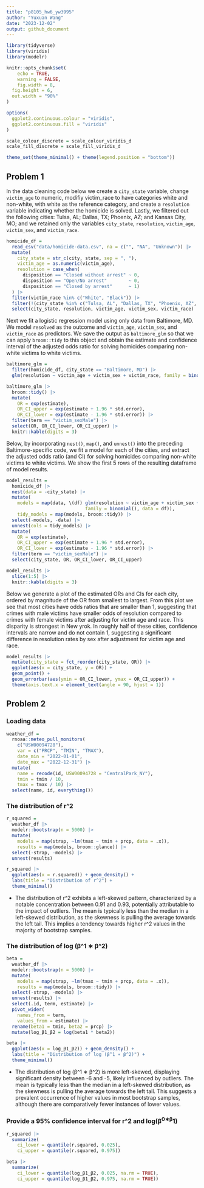 ```yaml
---
title: "p8105_hw6_yw3995"
author: "Yuxuan Wang"
date: "2023-12-02"
output: github_document
---
```


```r
library(tidyverse)
library(viridis)
library(modelr)

knitr::opts_chunk$set(
	echo = TRUE,
	warning = FALSE,
	fig.width = 8, 
  fig.height = 6,
  out.width = "90%"
)

options(
  ggplot2.continuous.colour = "viridis",
  ggplot2.continuous.fill = "viridis"
)

scale_colour_discrete = scale_colour_viridis_d
scale_fill_discrete = scale_fill_viridis_d

theme_set(theme_minimal() + theme(legend.position = "bottom"))
```


## Problem 1

In the data cleaning code below we create a `city_state` variable, change `victim_age` to numeric, modifiy victim_race to have categories white and non-white, with white as the reference category, and create a `resolution` variable indicating whether the homicide is solved. Lastly, we filtered out the following cities: Tulsa, AL; Dallas, TX; Phoenix, AZ; and Kansas City, MO; and we retained only the variables `city_state`, `resolution`, `victim_age`, `victim_sex`, and `victim_race`.

```r
homicide_df = 
  read_csv("data/homicide-data.csv", na = c("", "NA", "Unknown")) |> 
  mutate(
    city_state = str_c(city, state, sep = ", "),
    victim_age = as.numeric(victim_age),
    resolution = case_when(
      disposition == "Closed without arrest" ~ 0,
      disposition == "Open/No arrest"        ~ 0,
      disposition == "Closed by arrest"      ~ 1)
  ) |> 
  filter(victim_race %in% c("White", "Black")) |> 
  filter(!(city_state %in% c("Tulsa, AL", "Dallas, TX", "Phoenix, AZ", "Kansas City, MO"))) |> 
  select(city_state, resolution, victim_age, victim_sex, victim_race)
```

Next we fit a logistic regression model using only data from Baltimore, MD. We model `resolved` as the outcome and `victim_age`, `victim_sex`, and `victim_race` as predictors. We save the output as `baltimore_glm` so that we can apply `broom::tidy` to this object and obtain the estimate and confidence interval of the adjusted odds ratio for solving homicides comparing non-white victims to white victims.

```r
baltimore_glm = 
  filter(homicide_df, city_state == "Baltimore, MD") |> 
  glm(resolution ~ victim_age + victim_sex + victim_race, family = binomial(), data = _)

baltimore_glm |> 
  broom::tidy() |> 
  mutate(
    OR = exp(estimate), 
    OR_CI_upper = exp(estimate + 1.96 * std.error),
    OR_CI_lower = exp(estimate - 1.96 * std.error)) |> 
  filter(term == "victim_sexMale") |> 
  select(OR, OR_CI_lower, OR_CI_upper) |>
  knitr::kable(digits = 3)
```

Below, by incorporating `nest()`, `map()`, and `unnest()` into the preceding Baltimore-specific code, we fit a model for each of the cities, and extract the adjusted odds ratio (and CI) for solving homicides comparing non-white victims to white victims. We show the first 5 rows of the resulting dataframe of model results.

```r
model_results = 
  homicide_df |> 
  nest(data = -city_state) |> 
  mutate(
    models = map(data, \(df) glm(resolution ~ victim_age + victim_sex + victim_race, 
                             family = binomial(), data = df)),
    tidy_models = map(models, broom::tidy)) |> 
  select(-models, -data) |> 
  unnest(cols = tidy_models) |> 
  mutate(
    OR = exp(estimate), 
    OR_CI_upper = exp(estimate + 1.96 * std.error),
    OR_CI_lower = exp(estimate - 1.96 * std.error)) |> 
  filter(term == "victim_sexMale") |> 
  select(city_state, OR, OR_CI_lower, OR_CI_upper)

model_results |>
  slice(1:5) |> 
  knitr::kable(digits = 3)
```

Below we generate a plot of the estimated ORs and CIs for each city, ordered by magnitude of the OR from smallest to largest. From this plot we see that most cities have odds ratios that are smaller than 1, suggesting that crimes with male victims have smaller odds of resolution compared to crimes with female victims after adjusting for victim age and race. This disparity is strongest in New yrok. In roughly half of these cities, confidence intervals are narrow and do not contain 1, suggesting a significant difference in resolution rates by sex after adjustment for victim age and race. 

```r
model_results |> 
  mutate(city_state = fct_reorder(city_state, OR)) |> 
  ggplot(aes(x = city_state, y = OR)) + 
  geom_point() + 
  geom_errorbar(aes(ymin = OR_CI_lower, ymax = OR_CI_upper)) + 
  theme(axis.text.x = element_text(angle = 90, hjust = 1))
```

## Problem 2

### Loading data

```r
weather_df = 
  rnoaa::meteo_pull_monitors(
    c("USW00094728"),
    var = c("PRCP", "TMIN", "TMAX"), 
    date_min = "2022-01-01",
    date_max = "2022-12-31") |>
  mutate(
    name = recode(id, USW00094728 = "CentralPark_NY"),
    tmin = tmin / 10,
    tmax = tmax / 10) |>
  select(name, id, everything())
```

### The distribution of r^2

```r
r_squared =
  weather_df |> 
  modelr::bootstrap(n = 5000) |> 
  mutate(
    models = map(strap, ~lm(tmax ~ tmin + prcp, data = .x)),
    results = map(models, broom::glance)) |> 
  select(-strap, -models) |> 
  unnest(results)

r_squared |> 
  ggplot(aes(x = r.squared)) + geom_density() +
  labs(title = "Distribution of r^2") +
  theme_minimal()
```

* The distribution of r^2 exhibits a left-skewed pattern, characterized by a notable concentration between 0.91 and 0.93, potentially attributable to the impact of outliers. The mean is typically less than the median in a left-skewed distribution, as the skewness is pulling the average towards the left tail. This implies a tendency towards higher r^2 values in the majority of bootstrap samples.

### The distribution of log (β^1 ∗ β^2)

```r
beta = 
  weather_df |> 
  modelr::bootstrap(n = 5000) |> 
  mutate(
    models = map(strap, ~lm(tmax ~ tmin + prcp, data = .x)),
    results = map(models, broom::tidy)) |> 
  select(-strap, -models) |> 
  unnest(results) |> 
  select(.id, term, estimate) |> 
  pivot_wider(
    names_from = term, 
    values_from = estimate) |> 
  rename(beta1 = tmin, beta2 = prcp) |> 
  mutate(log_β1_β2 = log(beta1 * beta2))

beta |> 
  ggplot(aes(x = log_β1_β2)) + geom_density() +
  labs(title = "Distribution of log (β^1 ∗ β^2)") +
  theme_minimal()
```

* The distribution of log (β^1 ∗ β^2) is more left-skewed, displaying significant density between -6 and -5, likely influenced by outliers. The mean is typically less than the median in a left-skewed distribution, as the skewness is pulling the average towards the left tail. This suggests a prevalent occurrence of higher values in most bootstrap samples, although there are comparatively fewer instances of lower values.

### Provide a 95% confidence interval for r^2 and log(β^0∗β^1)

```r
r_squared |> 
  summarize(
    ci_lower = quantile(r.squared, 0.025), 
    ci_upper = quantile(r.squared, 0.975))

beta |> 
  summarize(
    ci_lower = quantile(log_β1_β2, 0.025, na.rm = TRUE), 
    ci_upper = quantile(log_β1_β2, 0.975, na.rm = TRUE))
```